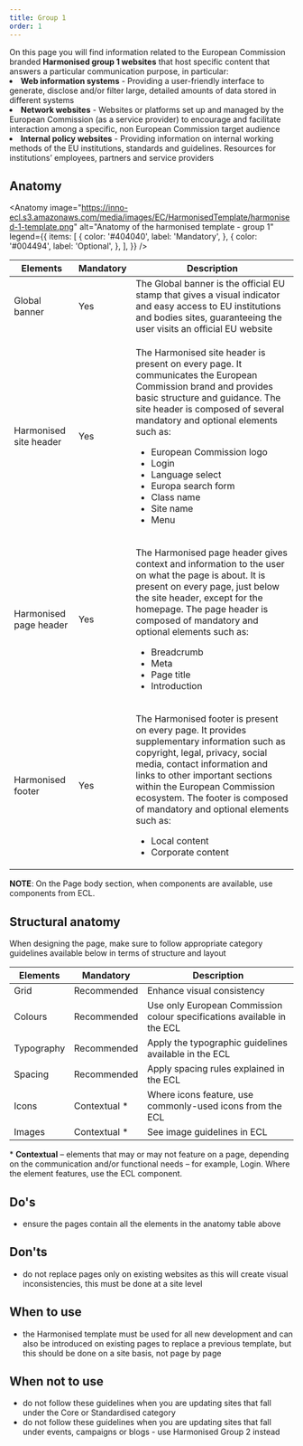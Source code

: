 ```yaml
---
title: Group 1
order: 1
---
```



<Paragraph size="lead">
  On this page you will find information related to the European Commission
  branded <strong>Harmonised group 1 websites</strong> that host specific
  content that answers a particular communication purpose, in particular:
</Paragraph>

<List size="lead">
  <li>
    <strong>Web information systems</strong> - Providing a user-friendly
    interface to generate, disclose and/or filter large, detailed amounts of
    data stored in different systems
  </li>
  <li>
    <strong>Network websites</strong> - Websites or platforms set up and managed
    by the European Commission (as a service provider) to encourage and
    facilitate interaction among a specific, non European Commission target
    audience
  </li>
  <li>
    <strong>Internal policy websites</strong> - Providing information on
    internal working methods of the EU institutions, standards and guidelines.
    Resources for institutions’ employees, partners and service providers
  </li>
</List>

## Anatomy

<Anatomy
  image="https://inno-ecl.s3.amazonaws.com/media/images/EC/HarmonisedTemplate/harmonised-1-template.png"
  alt="Anatomy of the harmonised template - group 1"
  legend={{
    items: [
      {
        color: '#404040',
        label: 'Mandatory',
      },
      {
        color: '#004494',
        label: 'Optional',
      },
    ],
  }}
/>

| Elements                                                                                                           | Mandatory | Description                                                                                                                                                                                                                                                                                                                                                                                       |
| ------------------------------------------------------------------------------------------------------------------ | --------- | ------------------------------------------------------------------------------------------------------------------------------------------------------------------------------------------------------------------------------------------------------------------------------------------------------------------------------------------------------------------------------------------------- |
| <Link to="https://webgate.ec.europa.eu/fpfis/wikis/display/webtools/Global+banner" standalone>Global banner</Link> | Yes       | The Global banner is the official EU stamp that gives a visual indicator and easy access to EU institutions and bodies sites, guaranteeing the user visits an official EU website                                                                                                                                                                                                                 |
| <Link to="/ec/harmonised-templates/site-header/group1/" standalone>Harmonised site header</Link>                   | Yes       | <p>The Harmonised site header is present on every page. It communicates the European Commission brand and provides basic structure and guidance. The site header is composed of several mandatory and optional elements such as:</p><ul><li>European Commission logo</li><li>Login</li><li>Language select</li><li>Europa search form</li><li>Class name</li><li>Site name</li><li>Menu</li></ul> |
| <Link to="/ec/harmonised-templates/page-header/group1/" standalone>Harmonised page header</Link>                   | Yes       | <p>The Harmonised page header gives context and information to the user on what the page is about. It is present on every page, just below the site header, except for the homepage. The page header is composed of mandatory and optional elements such as:</p><ul><li>Breadcrumb</li><li>Meta</li><li>Page title</li><li>Introduction</li></ul>                                                 |
| <Link to="/ec/harmonised-templates/footer/group1/" standalone>Harmonised footer</Link>                             | Yes       | <p>The Harmonised footer is present on every page. It provides supplementary information such as copyright, legal, privacy, social media, contact information and links to other important sections within the European Commission ecosystem. The footer is composed of mandatory and optional elements such as:</p><ul><li>Local content</li><li>Corporate content</li></ul>                     |

**NOTE**: On the Page body section, when components are available, use components from ECL.

## Structural anatomy

When designing the page, make sure to follow appropriate category guidelines available below in terms of structure and layout

| Elements                                                           | Mandatory     | Description                                                             |
| ------------------------------------------------------------------ | ------------- | ----------------------------------------------------------------------- |
| <Link to="/ec/utilities/grid/" standalone>Grid</Link>              | Recommended   | Enhance visual consistency                                              |
| <Link to="/ec/guidelines/colours/" standalone>Colours</Link>       | Recommended   | Use only European Commission colour specifications available in the ECL |
| <Link to="/ec/guidelines/typography/" standalone>Typography</Link> | Recommended   | Apply the typographic guidelines available in the ECL                   |
| <Link to="/ec/guidelines/spacing/" standalone>Spacing</Link>       | Recommended   | Apply spacing rules explained in the ECL                                |
| <Link to="/ec/guidelines/iconography/" standalone>Icons</Link>     | Contextual \* | Where icons feature, use commonly-used icons from the ECL               |
| <Link to="/ec/guidelines/images/" standalone>Images</Link>         | Contextual \* | See image guidelines in ECL                                             |

<Paragraph size="s">
  * <strong>Contextual</strong> – elements that may or may not feature on a
  page, depending on the communication and/or functional needs – for example,
  Login. Where the element features, use the ECL component.
</Paragraph>

## Do's

- ensure the pages contain all the elements in the anatomy table above

## Don'ts

- do not replace pages only on existing websites as this will create visual inconsistencies, this must be done at a site level

## When to use

- the Harmonised template must be used for all new development and can also be introduced on existing pages to replace a previous template, but this should be done on a site basis, not page by page

## When not to use

- do not follow these guidelines when you are updating sites that fall under the <Link to="/ec/core-template/">Core</Link> or <Link to="/ec/standardised-template/">Standardised</Link> category
- do not follow these guidelines when you are updating sites that fall under events, campaigns or blogs - use <Link to="/ec/harmonised-templates/group2/">Harmonised Group 2</Link> instead
